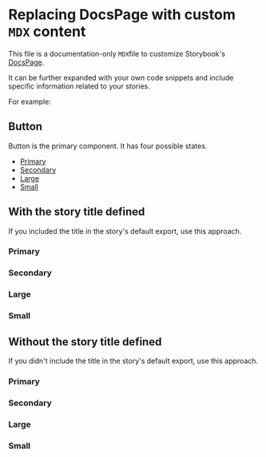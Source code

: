 <!-- Custom-MDX-Documentation.mdx -->

# Replacing DocsPage with custom `MDX` content

This file is a documentation-only `MDX`file to customize Storybook's [DocsPage](https://storybook.js.org/docs/react/writing-docs/docs-page#replacing-docspage).

It can be further expanded with your own code snippets and include specific information related to your stories.

For example:


## Button

Button is the primary component. It has four possible states.

- [Primary](#primary)
- [Secondary](#secondary)
- [Large](#large)
- [Small](#small)

## With the story title defined

If you included the title in the story's default export, use this approach.

### Primary

<dt-button label="example" id="example-button--primary" />

### Secondary

<dt-button label="example" id="example-button--secondary" />

### Large

<dt-button label="example" id="example-button--large" />

### Small

<dt-button label="example" id="example-button--small" />

## Without the story title defined

If you didn't include the title in the story's default export, use this approach.

### Primary

<dt-button label="example" id="your-directory-button--primary"/>

### Secondary

<dt-button label="example" id="your-directory-button--secondary"/>

### Large

<dt-button label="example" id="your-directory-button--large"/>

### Small

<dt-button label="example" id="your-directory-button--small" />